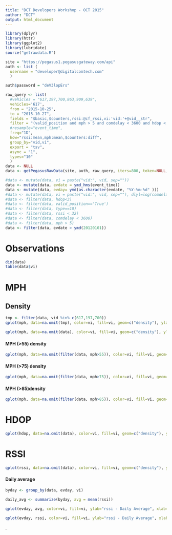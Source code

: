 ```yaml
---
title: "DCT Developers Workshop - OCT 2015"
author: "DCT"
output: html_document
---
```

```r
library(dplyr)
library(httr)
library(ggplot2)
library(lubridate)
source("getrawdata.R")
```

```r
site = "https://pegasus1.pegasusgateway.com/api"
auth <- list (
  username = "developer@digitalcomtech.com"
  )
```

```r
auth$password = "deV3lopErs"
```


```r
raw_query <- list(
  #vehicles = "617,197,700,863,909,639",
  vehicles='617',
  from = "2015-10-25",
  to = "2015-10-27",
  fields = "$basic,$counters,rssi:@cf_rssi,vi:'vid:'+@vid__str",
  filter = "(valid_position and mph > 5 and comdelay < 3600 and hdop < 3 and rssi < 32)",
  #resample="event_time",
  freq="1D",
  how="rssi:mean,mph:mean,$counters:diff",
  group_by="vid,vi",
  export = "tsv",
  async = "1",
  types="10"
  )
data <- NULL
data <- getPegasusRawData(site, auth, raw_query, iters=800, token=NULL, poll_secs=3)
```

```r
#data <- mutate(data, vi = paste("vid:", vid, sep=""))
data <- mutate(data, evdate = ymd_hms(event_time))
data <- mutate(data, evday= ymd(as.character(evdate, "%Y-%m-%d" )))
#data <- mutate(data, vi = paste("vid:", vid, sep=""), dlyl=log(comdelay ))
#data <- filter(data, hdop<3)
#data <- filter(data, valid_position=='True')
#data <- filter(data, type==10)
#data <- filter(data, rssi < 32)
#data <- filter(data, comdelay < 3600)
#data <- filter(data, mph > 5)
data <- filter(data, evdate > ymd(20120101))
```
# Observations

```r
dim(data)
table(data$vi)
```


# MPH
## Density
```r

tmp <- filter(data, vid %in% c(617,197,700))
qplot(mph, data=na.omit(tmp), color=vi, fill=vi, geom=c("density"), ylab="density", xlab='MPH', facets=vi~.)

qplot(mph, data=na.omit(data), color=vi, fill=vi, geom=c("density"), ylab="density", xlab='MPH', facets=vi~.)
```

####  MPH (>55) density
```r

qplot(mph, data=na.omit(filter(data, mph>55)), color=vi, fill=vi, geom=c("density"), ylab="density", xlab='MPH > 55', facets=vi~.)
```

####  MPH (>75) density
```r


qplot(mph, data=na.omit(filter(data, mph>75)), color=vi, fill=vi, geom=c("density"), ylab="density", xlab='MPH > 75', facets=vi~.)
```

#### MPH (>85)density
```r


qplot(mph, data=na.omit(filter(data, mph>85)), color=vi, fill=vi, geom=c("density"), ylab="density", xlab='MPH > 85', facets=vi~.)
```


# HDOP
```r
qplot(hdop, data=na.omit(data), color=vi, fill=vi, geom=c("density"), ylab="density", xlab='HDOP', facets=vi~.)

```

# RSSI
```r
qplot(rssi, data=na.omit(data), color=vi, fill=vi, geom=c("density"), ylab="density", xlab='rssi', facets=vi~.)

```

#### Daily average
```r

byday <- group_by(data, evday, vi)

daily_avg <- summarize(byday, avg = mean(rssi))

qplot(evday, avg, color=vi, fill=vi, ylab="rssi - Daily Average", xlab='Day', data=daily_avg, geom=c('bar'), stat='identity', position='dodge',  facets=vi~.)

qplot(evday, rssi, color=vi, fill=vi, ylab="rssi - Daily Average", xlab='Day', data=byday, geom=c('bar'), stat='identity', position='dodge',  facets=vi~.)
```
.
